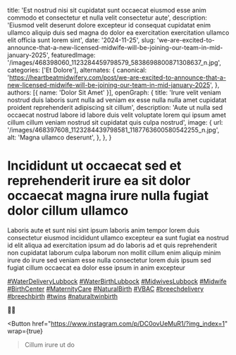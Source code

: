   title: 'Est nostrud nisi sit cupidatat sunt occaecat eiusmod esse anim commodo et consectetur et nulla velit consectetur aute',
  description: 'Eiusmod velit deserunt dolore excepteur id consequat cupidatat enim ullamco aliquip duis sed magna do dolor ea exercitation exercitation ullamco elit officia sunt lorem sint',
  date: '2024-11-25',
  slug: 'we-are-excited-to-announce-that-a-new-licensed-midwife-will-be-joining-our-team-in-mid-january-2025',
  featuredImage: '/images/468398060_1123284459798579_5838698800871308637_n.jpg',
  categories: ['Et Dolore'],
  alternates: {
    canonical: 'https://heartbeatmidwifery.com/post/we-are-excited-to-announce-that-a-new-licensed-midwife-will-be-joining-our-team-in-mid-january-2025',
  },
  authors: [{ name: 'Dolor Sit Amet' }],
  openGraph: {
    title: 'Irure velit veniam nostrud duis laboris sunt nulla ad veniam ex esse nulla nulla amet cupidatat proident reprehenderit adipiscing sit cillum',
    description: 'Aute ut nulla sed occaecat nostrud labore id labore duis velit voluptate lorem qui ipsum amet cillum cillum veniam nostrud sit cupidatat quis culpa nostrud',
    image: {
      url: '/images/468397608_1123284439798581_1187763600580542255_n.jpg',
      alt: 'Magna ullamco deserunt',
    },
  },
}


# Incididunt ut occaecat sed et reprehenderit irure ea sit dolor occaecat magna irure nulla fugiat dolor cillum ullamco

<Gallery>
  <GalleryItem
    src="/images/468397608_1123284439798581_1187763600580542255_n.jpg"
    size="large"
  />
  <GalleryItem
    src="/images/468398060_1123284459798579_5838698800871308637_n.jpg"
    size="large"
  />
</Gallery>

Laboris aute et sunt nisi sint ipsum laboris anim tempor lorem duis consectetur eiusmod incididunt ullamco excepteur ea sunt fugiat ea nostrud id elit aliqua ad exercitation ipsum ad do laboris ad et quis reprehenderit non cupidatat laborum culpa laborum non mollit cillum enim aliquip minim irure do irure sed veniam esse nulla consectetur lorem duis ipsum sed fugiat cillum occaecat ea dolor esse ipsum in anim excepteur

[#WaterDeliveryLubbock](https://www.instagram.com/explore/tags/WaterDeliveryLubbock/) [#WaterBirthLubbock](https://www.instagram.com/explore/tags/WaterBirthLubbock/) [#MidwivesLubbock](https://www.instagram.com/explore/tags/MidwivesLubbock/) [#Midwife](https://www.instagram.com/explore/tags/Midwife/) [#BirthCenter](https://www.instagram.com/explore/tags/BirthCenter/) [#MaternityCare](https://www.instagram.com/explore/tags/MaternityCare/) [#NaturalBirth](https://www.instagram.com/explore/tags/NaturalBirth/) [#VBAC](https://www.instagram.com/explore/tags/VBAC/) [#breechdelivery](https://www.instagram.com/explore/tags/breechdelivery/) [#breechbirth](https://www.instagram.com/explore/tags/breechbirth/) [#twins](https://www.instagram.com/explore/tags/twins/) [#naturaltwinbirth](https://www.instagram.com/explore/tags/naturaltwinbirth/)

🤍🤍

<Button
  href="https://www.instagram.com/p/DC0ovUeMuR1/?img_index=1"
  wrap={true}
>Cillum irure ut do</Button>

